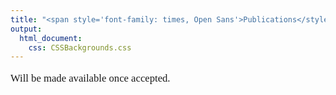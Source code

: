 ---
title: "<span style='font-family: times, Open Sans'>Publications</style>"
output: 
  html_document:
    css: CSSBackgrounds.css
---

<style>
body {
text-align: justify}
</style>

<p style="font-family: times, Open Sans; font-size:12.5pt">
Will be made available once accepted. 
</p>